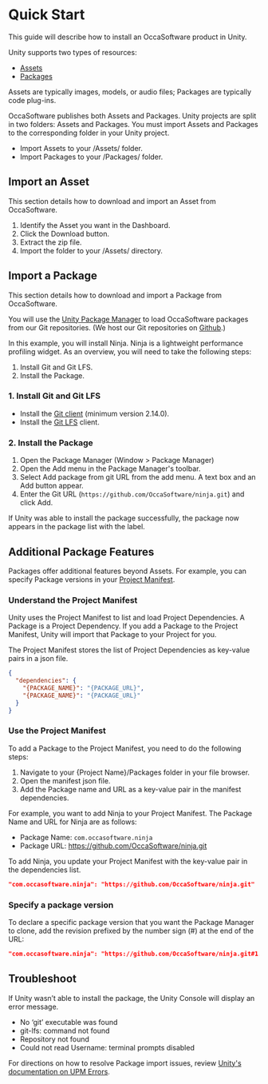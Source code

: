# Quick Start

This guide will describe how to install an OccaSoftware product in Unity.

Unity supports two types of resources:

- [Assets](https://docs.unity3d.com/Manual/AssetWorkflow.html)
- [Packages](https://docs.unity3d.com/Manual/PackagesList.html)

Assets are typically images, models, or audio files; Packages are typically code plug-ins.

OccaSoftware publishes both Assets and Packages. Unity projects are split in two folders: Assets and Packages. You must import Assets and Packages to the corresponding folder in your Unity project.

- Import Assets to your /Assets/ folder.
- Import Packages to your /Packages/ folder.

## Import an Asset

This section details how to download and import an Asset from OccaSoftware.

1. Identify the Asset you want in the Dashboard.
2. Click the Download button.
3. Extract the zip file.
4. Import the folder to your /Assets/ directory.

## Import a Package

This section details how to download and import a Package from OccaSoftware.

You will use the [Unity Package Manager](https://docs.unity3d.com/Manual/upm-ui.html) to load OccaSoftware packages from our Git repositories. (We host our Git repositories on [Github](https://github.com/occasoftware).)

In this example, you will install Ninja. Ninja is a lightweight performance profiling widget. As an overview, you will need to take the following steps:

1. Install Git and Git LFS.
2. Install the Package.

### 1. Install Git and Git LFS

- Install the [Git client](https://git-scm.com/) (minimum version 2.14.0).
- Install the [Git LFS](https://git-lfs.com/) client.

### 2. Install the Package

1. Open the Package Manager (Window > Package Manager)
2. Open the Add menu in the Package Manager's toolbar.
3. Select Add package from git URL from the add menu. A text box and an Add button appear.
4. Enter the Git URL (`https://github.com/OccaSoftware/ninja.git`) and click Add.

If Unity was able to install the package successfully, the package now appears in the package list with the label.

## Additional Package Features

Packages offer additional features beyond Assets. For example, you can specify Package versions in your [Project Manifest](https://docs.unity3d.com/Manual/upm-manifestPrj.html).

### Understand the Project Manifest

Unity uses the Project Manifest to list and load Project Dependencies. A Package is a Project Dependency. If you add a Package to the Project Manifest, Unity will import that Package to your Project for you.

The Project Manifest stores the list of Project Dependencies as key-value pairs in a json file.

```json
{
  "dependencies": {
    "{PACKAGE_NAME}": "{PACKAGE_URL}",
    "{PACKAGE_NAME}": "{PACKAGE_URL}"
  }
}
```

### Use the Project Manifest

To add a Package to the Project Manifest, you need to do the following steps:

1. Navigate to your {Project Name}/Packages folder in your file browser.
2. Open the manifest json file.
3. Add the Package name and URL as a key-value pair in the manifest dependencies.

For example, you want to add Ninja to your Project Manifest. The Package Name and URL for Ninja are as follows:

- Package Name: `com.occasoftware.ninja`
- Package URL: https://github.com/OccaSoftware/ninja.git

To add Ninja, you update your Project Manifest with the key-value pair in the dependencies list.

```json
"com.occasoftware.ninja": "https://github.com/OccaSoftware/ninja.git"
```

### Specify a package version

To declare a specific package version that you want the Package Manager to clone, add the revision prefixed by the number sign (#) at the end of the URL:

```json
"com.occasoftware.ninja": "https://github.com/OccaSoftware/ninja.git#1.1.0"
```

## Troubleshoot

 If Unity wasn’t able to install the package, the Unity Console will display an error message.

- No ‘git’ executable was found
- git-lfs: command not found
- Repository not found
- Could not read Username: terminal prompts disabled

For directions on how to resolve Package import issues, review [Unity's documentation on UPM Errors](https://docs.unity3d.com/Manual/upm-errors.html).
